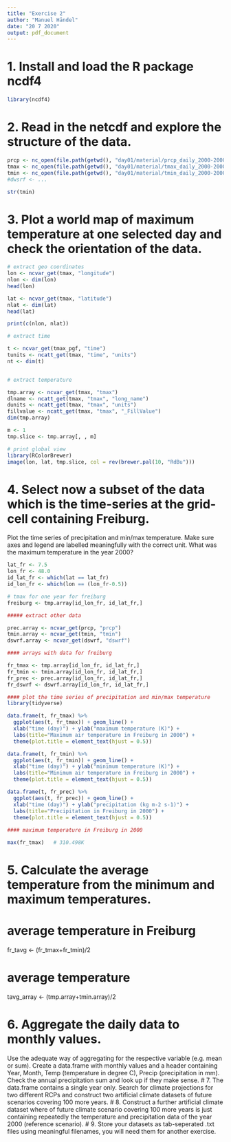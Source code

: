 ```yaml
---
title: "Exercise 2"
author: "Manuel Händel"
date: "20 7 2020"
output: pdf_document
---
```


# 1. Install and load the R package ncdf4

```r
library(ncdf4)
```

# 2. Read in the netcdf and explore the structure of the data.

```r
prcp <- nc_open(file.path(getwd(), "day01/material/prcp_daily_2000-2000.nc"))
tmax <- nc_open(file.path(getwd(), "day01/material/tmax_daily_2000-2000.nc"))
tmin <- nc_open(file.path(getwd(), "day01/material/tmin_daily_2000-2000.nc"))
#dwsrf <- ...

str(tmin)

```


# 3. Plot a world map of maximum temperature at one selected day and check the orientation of the data.

```r
# extract geo coordinates
lon <- ncvar_get(tmax, "longitude")
nlon <- dim(lon)
head(lon)

lat <- ncvar_get(tmax, "latitude")
nlat <- dim(lat)
head(lat)

print(c(nlon, nlat))

# extract time

t <- ncvar_get(tmax_pgf, "time")
tunits <- ncatt_get(tmax, "time", "units")
nt <- dim(t)


# extract temperature

tmp.array <- ncvar_get(tmax, "tmax")
dlname <- ncatt_get(tmax, "tmax", "long_name")
dunits <- ncatt_get(tmax, "tmax", "units")
fillvalue <- ncatt_get(tmax, "tmax", "_FillValue")
dim(tmp.array)

m <- 1
tmp.slice <- tmp.array[, , m]

# print global view
library(RColorBrewer)
image(lon, lat, tmp.slice, col = rev(brewer.pal(10, "RdBu")))

```
# 4. Select now a subset of the data which is the time-series at the grid-cell containing Freiburg.
Plot the time series of precipitation and min/max temperature. Make sure axes and legend are labelled meaningfully with the correct unit. What was the maximum temperature in the year 2000?

```r

lat_fr <- 7.5
lon_fr <- 48.0
id_lat_fr <- which(lat == lat_fr)
id_lon_fr <- which(lon == (lon_fr-0.5))

# tmax for one year for freiburg
freiburg <- tmp.array[id_lon_fr, id_lat_fr,]

##### extract other data

prec.array <- ncvar_get(prcp, "prcp")
tmin.array <- ncvar_get(tmin, "tmin")
dswrf.array <- ncvar_get(dswrf, "dswrf")

#### arrays with data for freiburg

fr_tmax <- tmp.array[id_lon_fr, id_lat_fr,]
fr_tmin <- tmin.array[id_lon_fr, id_lat_fr,]
fr_prec <- prec.array[id_lon_fr, id_lat_fr,]
fr_dswrf <- dswrf.array[id_lon_fr, id_lat_fr,]

#### plot the time series of precipitation and min/max temperature
library(tidyverse)

data.frame(t, fr_tmax) %>% 
  ggplot(aes(t, fr_tmax)) + geom_line() +
  xlab("time (day)") + ylab("maximum temperature (K)") +
  labs(title="Maximum air temperature in Freiburg in 2000") +
  theme(plot.title = element_text(hjust = 0.5))

data.frame(t, fr_tmin) %>% 
  ggplot(aes(t, fr_tmin)) + geom_line() +
  xlab("time (day)") + ylab("minimum temperature (K)") +
  labs(title="Minimum air temperature in Freiburg in 2000") +
  theme(plot.title = element_text(hjust = 0.5))

data.frame(t, fr_prec) %>%   
  ggplot(aes(t, fr_prec)) + geom_line() +
  xlab("time (day)") + ylab("precipitation (kg m-2 s-1)") +
  labs(title="Precipitation in Freiburg in 2000") +
  theme(plot.title = element_text(hjust = 0.5))
 
#### maximum temperature in Freiburg in 2000

max(fr_tmax)   # 310.498K

```

# 5. Calculate the average temperature from the minimum and maximum temperatures.

# average temperature in Freiburg
fr_tavg <- (fr_tmax+fr_tmin)/2

# average temperature 
tavg_array <- (tmp.array+tmin.array)/2


# 6. Aggregate the daily data to monthly values.
Use the adequate way of aggregating for the respective variable
(e.g. mean or sum). Create a data.frame with monthly values and a header containing Year, Month, Temp
(temperature in degree C), Precip (precipitation in mm). Check the annual precipitation sum and look up if
they make sense.
# 7. The data.frame contains a single year only. 
Search for climate projections for two different RCPs and
construct two artificial climate datasets of future scenarios covering 100 more years.
# 8. Construct a further artificial climate dataset
where of future climate scenario covering 100 more years is just
containing repeatedly the temperature and precipitation data of the year 2000 (reference scenario).
# 9. Store your datasets as tab-seperated .txt files
using meaningful filenames, you will need them for another
exercise.



